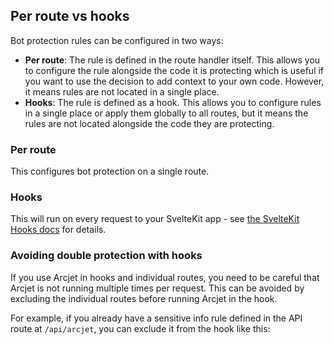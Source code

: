 
## Per route vs hooks

Bot protection rules can be configured in two ways:

- **Per route**: The rule is defined in the route handler itself. This allows
  you to configure the rule alongside the code it is protecting which is useful
  if you want to use the decision to add context to your own code. However, it
  means rules are not located in a single place.
- **Hooks**: The rule is defined as a hook. This allows you to configure rules
  in a single place or apply them globally to all routes, but it means the rules
  are not located alongside the code they are protecting.

### Per route

This configures bot protection on a single route.

<SlotByFramework client:load>
  <PerRoute slot="sveltekit" />
</SlotByFramework>

### Hooks

This will run on every request to your SvelteKit app - see
[the SvelteKit Hooks docs](https://kit.svelte.dev/docs/hooks) for details.

<SlotByFramework client:load>
  <Hooks slot="sveltekit" />
</SlotByFramework>

### Avoiding double protection with hooks

If you use Arcjet in hooks and individual routes, you need to be careful that
Arcjet is not running multiple times per request. This can be avoided by
excluding the individual routes before running Arcjet in the hook.

For example, if you already have a sensitive info rule defined in the API route
at `/api/arcjet`, you can exclude it from the hook like this:

<Code code={HookMatcher} lang="ts" title="/src/hooks.server.ts" />
